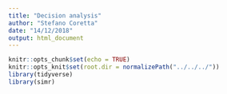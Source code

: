 ```yaml
---
title: "Decision analysis"
author: "Stefano Coretta"
date: "14/12/2018"
output: html_document
---
```


```r
knitr::opts_chunk$set(echo = TRUE)
knitr::opts_knit$set(root.dir = normalizePath("../../../"))
library(tidyverse)
library(simr)
```

```r

```
